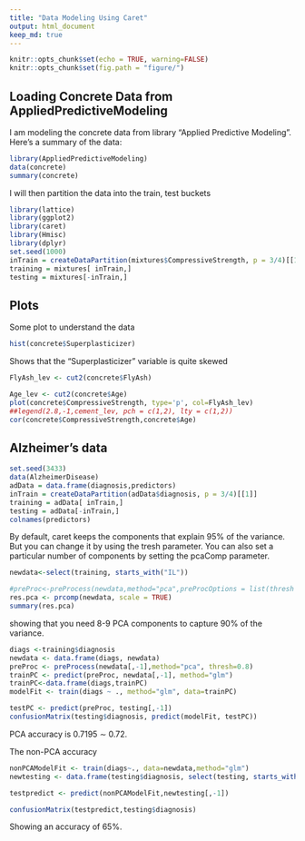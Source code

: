 ```yaml
---
title: "Data Modeling Using Caret"
output: html_document
keep_md: true
---
```


```r
knitr::opts_chunk$set(echo = TRUE, warning=FALSE)
knitr::opts_chunk$set(fig.path = "figure/")
```

## Loading Concrete Data from AppliedPredictiveModeling
I am modeling the concrete data from library "Applied Predictive Modeling". Here's a summary of the data:
```r
library(AppliedPredictiveModeling)
data(concrete)
summary(concrete)
```

I will then partition the data into the train, test buckets

```r
library(lattice)
library(ggplot2)
library(caret)
library(Hmisc)
library(dplyr)
set.seed(1000)
inTrain = createDataPartition(mixtures$CompressiveStrength, p = 3/4)[[1]]
training = mixtures[ inTrain,]
testing = mixtures[-inTrain,]
```

## Plots
Some plot to understand the data

```r
hist(concrete$Superplasticizer)
```

Shows that the "Superplasticizer" variable is quite skewed

```r
FlyAsh_lev <- cut2(concrete$FlyAsh)

Age_lev <- cut2(concrete$Age)
plot(concrete$CompressiveStrength, type='p', col=FlyAsh_lev)
##legend(2.8,-1,cement_lev, pch = c(1,2), lty = c(1,2))
cor(concrete$CompressiveStrength,concrete$Age)
```

## Alzheimer's data
```r
set.seed(3433)
data(AlzheimerDisease)
adData = data.frame(diagnosis,predictors)
inTrain = createDataPartition(adData$diagnosis, p = 3/4)[[1]]
training = adData[ inTrain,]
testing = adData[-inTrain,]
colnames(predictors)
```
By default, caret keeps the components that explain 95% of the variance. But you can change it by using the tresh parameter. You can also set a particular number of components by setting the pcaComp parameter.

```r
newdata<-select(training, starts_with("IL"))

#preProc<-preProcess(newdata,method="pca",preProcOptions = list(thresh = 0.8))
res.pca <- prcomp(newdata, scale = TRUE)
summary(res.pca)
```

showing that you need 8-9 PCA components to capture 90% of the variance.

```r
diags <-training$diagnosis
newdata <- data.frame(diags, newdata)
preProc <- preProcess(newdata[,-1],method="pca", thresh=0.8)
trainPC <- predict(preProc, newdata[,-1], method="glm")
trainPC<-data.frame(diags,trainPC)
modelFit <- train(diags ~ ., method="glm", data=trainPC)

testPC <- predict(preProc, testing[,-1])
confusionMatrix(testing$diagnosis, predict(modelFit, testPC))
```
PCA accuracy is 0.7195 $\sim$ 0.72.

The non-PCA accuracy
```r
nonPCAModelFit <- train(diags~., data=newdata,method="glm")
newtesting <- data.frame(testing$diagnosis, select(testing, starts_with("IL")))

testpredict <- predict(nonPCAModelFit,newtesting[,-1])

confusionMatrix(testpredict,testing$diagnosis)
```

Showing an accuracy of 65%.
